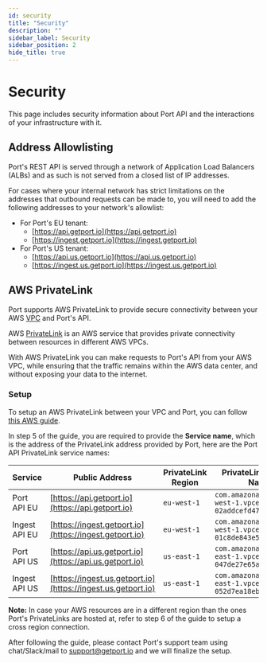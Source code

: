 ```yaml
---
id: security
title: "Security"
description: ""
sidebar_label: Security
sidebar_position: 2
hide_title: true
---
```



# Security

This page includes security information about Port API and the interactions of your infrastructure with it.

## Address Allowlisting

Port's REST API is served through a network of Application Load Balancers (ALBs) and as such is not served from a closed list of IP addresses.

For cases where your internal network has strict limitations on the addresses that outbound requests can be made to, you will need to add the following addresses to your network's allowlist:

- For Port's EU tenant:
  - [https://api.getport.io](https://api.getport.io)
  - [https://ingest.getport.io](https://ingest.getport.io)
- For Port's US tenant:
  - [https://api.us.getport.io](https://api.us.getport.io)
  - [https://ingest.us.getport.io](https://ingest.us.getport.io)

## AWS PrivateLink

<EnterpriseNote />

Port supports AWS PrivateLink to provide secure connectivity between your AWS [VPC](https://docs.aws.amazon.com/vpc/latest/userguide/what-is-amazon-vpc.html) and Port's API.

AWS [PrivateLink](https://aws.amazon.com/privatelink/) is an AWS service that provides private connectivity between resources in different AWS VPCs.

With AWS PrivateLink you can make requests to Port's API from your AWS VPC, while ensuring that the traffic remains within the AWS data center, and without exposing your data to the internet.

### Setup

To setup an AWS PrivateLink between your VPC and Port, you can follow [this AWS guide](https://docs.aws.amazon.com/vpc/latest/privatelink/create-endpoint-service.html#connect-to-endpoint-service).

In step 5 of the guide, you are required to provide the **Service name**, which is the address of the PrivateLink address provided by Port, here are the Port API PrivateLink service names:

| Service       | Public Address                                               | PrivateLink Region | PrivateLink Service Name                                  |
| ------------- | ------------------------------------------------------------ | ------------------ | --------------------------------------------------------- |
| Port API EU   | [https://api.getport.io](https://api.getport.io)             | `eu-west-1`        | `com.amazonaws.vpce.eu-west-1.vpce-svc-02addcefd47049d3f` |
| Ingest API EU | [https://ingest.getport.io](https://ingest.getport.io)       | `eu-west-1`        | `com.amazonaws.vpce.eu-west-1.vpce-svc-01c8de843e5776402` |
| Port API US   | [https://api.us.getport.io](https://api.us.getport.io)       | `us-east-1`        | `com.amazonaws.vpce.us-east-1.vpce-svc-047de27e65a0392a7` |
| Ingest API US | [https://ingest.us.getport.io](https://ingest.us.getport.io) | `us-east-1`        | `com.amazonaws.vpce.us-east-1.vpce-svc-052d7ea18ebda9652` |

**Note:** In case your AWS resources are in a different region than the ones Port's PrivateLinks are hosted at, refer to step 6 of the guide to setup a cross region connection.

After following the guide, please contact Port's support team using chat/Slack/mail to [support@getport.io](mailto:support@getport.io) and we will finalize the setup.